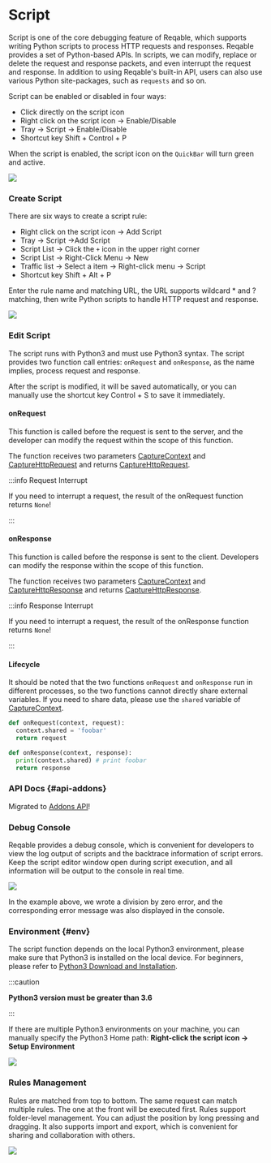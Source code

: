 # Script


Script is one of the core debugging feature of Reqable, which supports writing Python scripts to process HTTP requests and responses. Reqable provides a set of Python-based APIs. In scripts, we can modify, replace or delete the request and response packets, and even interrupt the request and response. In addition to using Reqable's built-in API, users can also use various Python site-packages, such as `requests` and so on.

Script can be enabled or disabled in four ways:
- Click directly on the script icon
- Right click on the script icon -> Enable/Disable
- Tray -> Script -> Enable/Disable
- Shortcut key <Shortcut>Shift + Control + P</Shortcut>

When the script is enabled, the script icon on the `QuickBar` will turn green and active.

![](arts/script_01.png)

### Create Script

There are six ways to create a script rule:
- Right click on the script icon -> Add Script
- Tray -> Script ->Add Script
- Script List -> Click the `+` icon in the upper right corner
- Script List -> Right-Click Menu -> New
- Traffic list -> Select a item -> Right-click menu -> Script
- Shortcut key <Shortcut>Shift + Alt + P</Shortcut>

Enter the rule name and matching URL, the URL supports wildcard * and ? matching, then write Python scripts to handle HTTP request and response.

![](arts/script_02.png)

### Edit Script

The script runs with Python3 and must use Python3 syntax. The script provides two function call entries: `onRequest` and `onResponse`, as the name implies, process request and response.

After the script is modified, it will be saved automatically, or you can manually use the shortcut key <Shortcut>Control + S</Shortcut> to save it immediately.

#### onRequest

This function is called before the request is sent to the server, and the developer can modify the request within the scope of this function.

The function receives two parameters [CaptureContext](addons#api-context) and [CaptureHttpRequest](addons#api-request) and returns [CaptureHttpRequest](addons#api-request).

:::info Request Interrupt

If you need to interrupt a request, the result of the onRequest function returns `None`!

:::

#### onResponse

This function is called before the response is sent to the client. Developers can modify the response within the scope of this function.

The function receives two parameters [CaptureContext](addons#api-context) and [CaptureHttpResponse](addons#api-response) and returns [CaptureHttpResponse](addons#api-response).

:::info Response Interrupt

If you need to interrupt a request, the result of the onResponse function returns `None`!

:::

#### Lifecycle

It should be noted that the two functions `onRequest` and `onResponse` run in different processes, so the two functions cannot directly share external variables. If you need to share data, please use the `shared` variable of [CaptureContext](addons#api-context).

```python
def onRequest(context, request):
  context.shared = 'foobar'
  return request

def onResponse(context, response):
  print(context.shared) # print foobar
  return response
```

### API Docs {#api-addons}

Migrated to [Addons API](addons)!

### Debug Console

Reqable provides a debug console, which is convenient for developers to view the log output of scripts and the backtrace information of script errors. Keep the script editor window open during script execution, and all information will be output to the console in real time.

![](arts/script_03.png)

In the example above, we wrote a division by zero error, and the corresponding error message was also displayed in the console.

### Environment {#env}

The script function depends on the local Python3 environment, please make sure that Python3 is installed on the local device. For beginners, please refer to [Python3 Download and Installation](https://www.runoob.com/Python3/Python3-install.html).

:::caution

**Python3 version must be greater than 3.6**

:::

If there are multiple Python3 environments on your machine, you can manually specify the Python3 Home path: **Right-click the script icon -> Setup Environment**

![](arts/script_04.png)

### Rules Management

Rules are matched from top to bottom. The same request can match multiple rules. The one at the front will be executed first. Rules support folder-level management. You can adjust the position by long pressing and dragging. It also supports import and export, which is convenient for sharing and collaboration with others.

![](arts/script_05.png)
